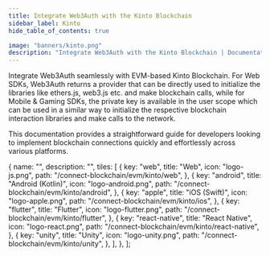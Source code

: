 ```yaml
---
title: Integrate Web3Auth with the Kinto Blockchain
sidebar_label: Kinto
hide_table_of_contents: true

image: "banners/kinto.png"
description: "Integrate Web3Auth with the Kinto Blockchain | Documentation - Web3Auth"
---
```



<SEO
  title="Integrate Web3Auth with the Kinto Blockchain"
  description="Integrate Web3Auth with the Kinto Blockchain | Documentation - Web3Auth"
  image="https://web3auth.io/docs/banners/kinto.png"
  slug="/connect-blockchain/evm/kinto"
/>

Integrate Web3Auth seamlessly with EVM-based Kinto Blockchain. For Web SDKs, Web3Auth returns a
provider that can be directly used to initialize the libraries like ethers.js, web3.js etc. and make
blockchain calls, while for Mobile & Gaming SDKs, the private key is available in the user scope
which can be used in a similar way to initialize the respective blockchain interaction libraries and
make calls to the network.

This documentation provides a straightforward guide for developers looking to implement blockchain
connections quickly and effortlessly across various platforms.

  {
    name: "",
    description: "",
    tiles: [
      {
        key: "web",
        title: "Web",
        icon: "logo-js.png",
        path: "/connect-blockchain/evm/kinto/web",
      },
      {
        key: "android",
        title: "Android (Kotlin)",
        icon: "logo-android.png",
        path: "/connect-blockchain/evm/kinto/android",
      },
      {
        key: "apple",
        title: "iOS (Swift)",
        icon: "logo-apple.png",
        path: "/connect-blockchain/evm/kinto/ios",
      },
      {
        key: "flutter",
        title: "Flutter",
        icon: "logo-flutter.png",
        path: "/connect-blockchain/evm/kinto/flutter",
      },
      {
        key: "react-native",
        title: "React Native",
        icon: "logo-react.png",
        path: "/connect-blockchain/evm/kinto/react-native",
      },
      {
        key: "unity",
        title: "Unity",
        icon: "logo-unity.png",
        path: "/connect-blockchain/evm/kinto/unity",
      },
    ],
  },
];

<Tiles tileGroups={Kinto} />

